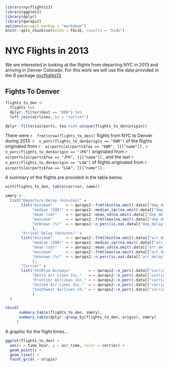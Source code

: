 
```r
library(nycflights13)
library(ggplot2)
library(dplyr)
library(qwraps2)
options(qwraps2_markup = "markdown")
knitr::opts_chunk$set(echo = FALSE, results = "hide")
```


# NYC Flights in 2013

We are interested in looking at the flights from departing NYC in 2013 and
arriving in Denver Colorado.  For this work we will use the data provided in the
R package [nycflights13](https://cran.r-project.org/package=nycflights13).


## Fights To Denver


```r
flights_to_den <-
  flights %>%
  dplyr::filter(dest == "DEN") %>%
  left_join(airlines, by = "carrier")

dplyr::filter(airports, faa %in% unique(flights_to_den$origin))
```



There were 
`r  frmt(nrow(flights_to_den))  `
flights from NYC to Denver during 2013. 
`r  n_perc(flights_to_den$origin == "EWR")  `
of the flights originated from 
`r  airports[airports$faa == "EWR", ][["name"]]  `
,
`r  n_perc(flights_to_den$origin == "JFK")  `
originated from
`r  airports[airports$faa == "JFK", ][["name"]]  `
, and the last
`r  n_perc(flights_to_den$origin == "LGA")  `
of flights originated from
`r  airports[airports$faa == "LGA", ][["name"]]  `
.

A summary of the flights are provided in the table below:


```r
with(flights_to_den, table(carrier, name))

smmry <-
  list("Departure Delay (minutes)" =
       list("minimum"      = ~ qwraps2::frmt(min(na.omit(.data[["dep_delay"]]))),
            "median (IQR)" = ~ qwraps2::median_iqr(na.omit(.data[["dep_delay"]])),
            "mean (sd)"    = ~ qwraps2::mean_sd(na.omit(.data[["dep_delay"]])),
            "maximum"      = ~ qwraps2::frmt(max(na.omit(.data[["dep_delay"]]))),
            "Unknown (%)"  = ~ qwraps2::n_perc(is.na(.data[["dep_delay"]]), digits = 0, show_symbol = FALSE, show_denom = "always")
            ),
       "Arrival Delay (minutes)" =
       list("minimum"      = ~ qwraps2::frmt(min(na.omit(.data[["arr_delay"]]))),
            "median (IQR)" = ~ qwraps2::median_iqr(na.omit(.data[["arr_delay"]])),
            "mean (sd)"    = ~ qwraps2::mean_sd(na.omit(.data[["arr_delay"]])),
            "maximum"      = ~ qwraps2::frmt(max(na.omit(.data[["arr_delay"]]))),
            "Unknown (%)"  = ~ qwraps2::n_perc(is.na(.data[["arr_delay"]]), digits = 0, show_symbol = FALSE, show_denom = "always")
            ),
       "Carrier" =
       list("JetBlue Airways"        = ~ qwraps2::n_perc(.data[["carrier"]] == "B6", digits = 0, show_symbol = FALSE),
            "Delta Air Lines Inc."   = ~ qwraps2::n_perc(.data[["carrier"]] == "DL", digits = 0, show_symbol = FALSE),
            "Frontier Airlines Inc." = ~ qwraps2::n_perc(.data[["carrier"]] == "F9", digits = 0, show_symbol = FALSE),
            "United Air Lines Inc."  = ~ qwraps2::n_perc(.data[["carrier"]] == "UA", digits = 0, show_symbol = FALSE),
            "Southwest Airlines CO." = ~ qwraps2::n_perc(.data[["carrier"]] == "WN", digits = 0, show_symbol = FALSE)
            )
  )

```
```r
cbind(
      summary_table(flights_to_den, smmry),
      summary_table(dplyr::group_by(flights_to_den, origin), smmry)
     )
```


A graphic for the flight times...


```r
ggplot(flights_to_den) +
  aes(x = time_hour, y = air_time, color = carrier) +
  geom_point() +
  geom_line() +
  facet_grid( ~ origin)
```


